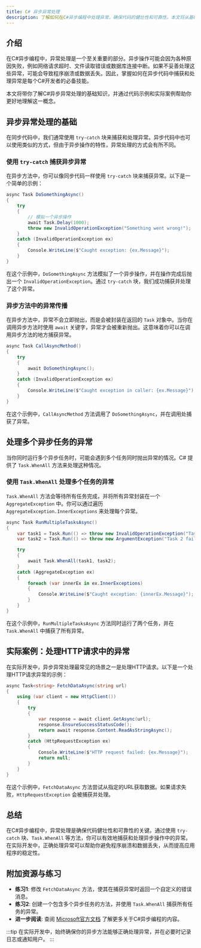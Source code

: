 ```yaml
---
title: C# 异步异常处理
description: 了解如何在C#异步编程中处理异常，确保代码的健壮性和可靠性。本文将从基础概念入手，逐步讲解异常处理的最佳实践，并提供实际案例和代码示例。
---
```


## 介绍

在C#异步编程中，异常处理是一个至关重要的部分。异步操作可能会因为各种原因失败，例如网络请求超时、文件读取错误或数据库连接中断。如果不妥善处理这些异常，可能会导致程序崩溃或数据丢失。因此，掌握如何在异步代码中捕获和处理异常是每个C#开发者的必备技能。

本文将带你了解C#异步异常处理的基础知识，并通过代码示例和实际案例帮助你更好地理解这一概念。

## 异步异常处理的基础

在同步代码中，我们通常使用 `try-catch` 块来捕获和处理异常。异步代码中也可以使用类似的方式，但由于异步操作的特性，异常处理的方式会有所不同。

### 使用 `try-catch` 捕获异步异常

在异步方法中，你可以像同步代码一样使用 `try-catch` 块来捕获异常。以下是一个简单的示例：

```csharp
async Task DoSomethingAsync()
{
    try
    {
        // 模拟一个异步操作
        await Task.Delay(1000);
        throw new InvalidOperationException("Something went wrong!");
    }
    catch (InvalidOperationException ex)
    {
        Console.WriteLine($"Caught exception: {ex.Message}");
    }
}
```

在这个示例中，`DoSomethingAsync` 方法模拟了一个异步操作，并在操作完成后抛出一个 `InvalidOperationException`。通过 `try-catch` 块，我们成功捕获并处理了这个异常。

### 异步方法中的异常传播

在异步方法中，异常不会立即抛出，而是会被封装在返回的 `Task` 对象中。当你在调用异步方法时使用 `await` 关键字，异常才会被重新抛出。这意味着你可以在调用异步方法的地方捕获异常。

```csharp
async Task CallAsyncMethod()
{
    try
    {
        await DoSomethingAsync();
    }
    catch (InvalidOperationException ex)
    {
        Console.WriteLine($"Caught exception in caller: {ex.Message}");
    }
}
```

在这个示例中，`CallAsyncMethod` 方法调用了 `DoSomethingAsync`，并在调用处捕获了异常。

## 处理多个异步任务的异常

当你同时运行多个异步任务时，可能会遇到多个任务同时抛出异常的情况。C# 提供了 `Task.WhenAll` 方法来处理这种情况。

### 使用 `Task.WhenAll` 处理多个任务的异常

`Task.WhenAll` 方法会等待所有任务完成，并将所有异常封装在一个 `AggregateException` 中。你可以通过遍历 `AggregateException.InnerExceptions` 来处理每个异常。

```csharp
async Task RunMultipleTasksAsync()
{
    var task1 = Task.Run(() => throw new InvalidOperationException("Task 1 failed"));
    var task2 = Task.Run(() => throw new ArgumentException("Task 2 failed"));

    try
    {
        await Task.WhenAll(task1, task2);
    }
    catch (AggregateException ex)
    {
        foreach (var innerEx in ex.InnerExceptions)
        {
            Console.WriteLine($"Caught exception: {innerEx.Message}");
        }
    }
}
```

在这个示例中，`RunMultipleTasksAsync` 方法同时运行了两个任务，并在 `Task.WhenAll` 中捕获了所有异常。

## 实际案例：处理HTTP请求中的异常

在实际开发中，异步异常处理最常见的场景之一是处理HTTP请求。以下是一个处理HTTP请求异常的示例：

```csharp
async Task<string> FetchDataAsync(string url)
{
    using (var client = new HttpClient())
    {
        try
        {
            var response = await client.GetAsync(url);
            response.EnsureSuccessStatusCode();
            return await response.Content.ReadAsStringAsync();
        }
        catch (HttpRequestException ex)
        {
            Console.WriteLine($"HTTP request failed: {ex.Message}");
            return null;
        }
    }
}
```

在这个示例中，`FetchDataAsync` 方法尝试从指定的URL获取数据。如果请求失败，`HttpRequestException` 会被捕获并处理。

## 总结

在C#异步编程中，异常处理是确保代码健壮性和可靠性的关键。通过使用 `try-catch` 块、`Task.WhenAll` 等方法，你可以有效地捕获和处理异步操作中的异常。在实际开发中，正确处理异常可以帮助你避免程序崩溃和数据丢失，从而提高应用程序的稳定性。

## 附加资源与练习

- **练习1**: 修改 `FetchDataAsync` 方法，使其在捕获异常时返回一个自定义的错误消息。
- **练习2**: 创建一个包含多个异步任务的方法，并使用 `Task.WhenAll` 捕获所有任务的异常。
- **进一步阅读**: 查阅 [Microsoft官方文档](https://docs.microsoft.com/en-us/dotnet/csharp/programming-guide/concepts/async/) 了解更多关于C#异步编程的内容。

:::tip
在实际开发中，始终确保你的异步方法能够正确处理异常，并在必要时记录日志或通知用户。
:::
